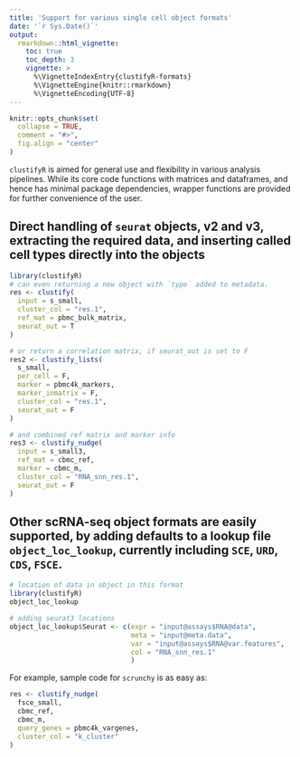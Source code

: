 ```yaml
---
title: 'Support for various single cell object formats'
date: '`r Sys.Date()`'
output:
  rmarkdown::html_vignette:
    toc: true
    toc_depth: 3
    vignette: >
      %\VignetteIndexEntry{clustifyR-formats}
      %\VignetteEngine{knitr::rmarkdown}
      %\VignetteEncoding{UTF-8}
---
```


```r
knitr::opts_chunk$set(
  collapse = TRUE,
  comment = "#>",
  fig.align = "center"
)
```

`clustifyR` is aimed for general use and flexibility in various analysis pipelines. While its core code functions with matrices and dataframes, and hence has minimal package dependencies, wrapper functions are provided for further convenience of the user.

## Direct handling of `seurat` objects, v2 and v3, extracting the required data, and inserting called cell types directly into the objects

```r
library(clustifyR)
# can even returning a new object with `type` added to metadata.
res <- clustify(
  input = s_small,
  cluster_col = "res.1",
  ref_mat = pbmc_bulk_matrix,
  seurat_out = T
)

# or return a correlation matrix, if seurat_out is set to F
res2 <- clustify_lists(
  s_small,
  per_cell = F,
  marker = pbmc4k_markers,
  marker_inmatrix = F,
  cluster_col = "res.1",
  seurat_out = F
)

# and combined ref matrix and marker info
res3 <- clustify_nudge(
  input = s_small3,
  ref_mat = cbmc_ref,
  marker = cbmc_m,
  cluster_col = "RNA_snn_res.1",
  seurat_out = F
)
```

## Other scRNA-seq object formats are easily supported, by adding defaults to a lookup file `object_loc_lookup`, currently including `SCE`, `URD`, `CDS`, `FSCE`.

```r
# location of data in object in this format
library(clustifyR)
object_loc_lookup

# adding seurat3 locations
object_loc_lookup$Seurat <- c(expr = "input@assays$RNA@data", 
                              meta = "input@meta.data", 
                              var = "input@assays$RNA@var.features",
                              col = "RNA_snn_res.1"
                              )
```

For example, sample code for `scrunchy` is as easy as:

```r
res <- clustify_nudge(
  fsce_small,
  cbmc_ref,
  cbmc_m,
  query_genes = pbmc4k_vargenes,
  cluster_col = "k_cluster"
)
```
